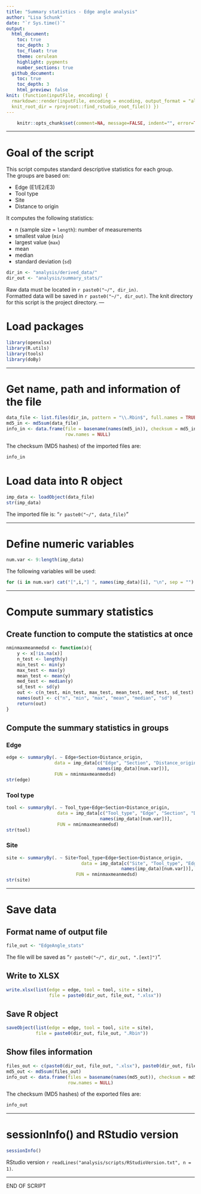 ```yaml
---
title: "Summary statistics - Edge angle analysis" 
author: "Lisa Schunk"
date: "`r Sys.time()`"
output:
  html_document:
    toc: true
    toc_depth: 3
    toc_float: true
    theme: cerulean
    highlight: pygments
    number_sections: true
  github_document: 
    toc: true
    toc_depth: 3
    html_preview: false
knit: (function(inputFile, encoding) {
  rmarkdown::render(inputFile, encoding = encoding, output_format = "all", 
  knit_root_dir = rprojroot::find_rstudio_root_file()) })
---
```



```r
	knitr::opts_chunk$set(comment=NA, message=FALSE, indent="", error=TRUE)
```

---


# Goal of the script
This script computes standard descriptive statistics for each group.  
The groups are based on:

* Edge (E1/E2/E3)
* Tool type
* Site
* Distance to origin 


It computes the following statistics:  

* n (sample size = `length`): number of measurements  
* smallest value (`min`)  
* largest value (`max`)
* mean  
* median  
* standard deviation (`sd`)

```r
dir_in <- "analysis/derived_data/"
dir_out <- "analysis/summary_stats/"
```

Raw data must be located in `r paste0("~/", dir_in)`.  
Formatted data will be saved in `r paste0("~/", dir_out)`.
The knit directory for this script is the project directory.
---


# Load packages
```r
library(openxlsx)
library(R.utils)
library(tools)
library(doBy)
```


---

# Get name, path and information of the file 
```r
data_file <- list.files(dir_in, pattern = "\\.Rbin$", full.names = TRUE)
md5_in <- md5sum(data_file)
info_in <- data.frame(file = basename(names(md5_in)), checksum = md5_in, 
                      row.names = NULL)
```


The checksum (MD5 hashes) of the imported files are:  
```r
info_in
```


# Load data into R object
```r
imp_data <- loadObject(data_file)
str(imp_data)
```

The imported file is: "`r paste0("~/", data_file)`"  



---


# Define numeric variables
```r
num.var <- 9:length(imp_data)
```

The following variables will be used: 

```r
for (i in num.var) cat("[",i,"] ", names(imp_data)[i], "\n", sep = "")
```

---


# Compute summary statistics
## Create function to compute the statistics at once
```r
nminmaxmeanmedsd <- function(x){
	y <- x[!is.na(x)]
	n_test <- length(y)
	min_test <- min(y)
	max_test <- max(y)
	mean_test <- mean(y)
 	med_test <- median(y)
 	sd_test <- sd(y)
 	out <- c(n_test, min_test, max_test, mean_test, med_test, sd_test)
 	names(out) <- c("n", "min", "max", "mean", "median", "sd")
 	return(out)
}
```

##  Compute the summary statistics in groups
### Edge
```r
edge <- summaryBy(. ~ Edge+Section+Distance_origin, 
                  data = imp_data[c("Edge", "Section", "Distance_origin" ,
                                  names(imp_data)[num.var])], 
                  FUN = nminmaxmeanmedsd)
str(edge)
```


### Tool type 
```r
tool <- summaryBy(. ~ Tool_type+Edge+Section+Distance_origin, 
                   data = imp_data[c("Tool_type", "Edge", "Section", "Distance_origin",
                                   names(imp_data)[num.var])], 
                   FUN = nminmaxmeanmedsd)
str(tool)
```

### Site
```r
site <- summaryBy(. ~ Site+Tool_type+Edge+Section+Distance_origin, 
                            data = imp_data[c("Site", "Tool_type", "Edge", "Section", "Distance_origin",
                                           names(imp_data)[num.var])],
                          FUN = nminmaxmeanmedsd)
str(site)
```


---

# Save data
## Format name of output file
```r
file_out <- "EdgeAngle_stats"
```
The file will be saved as "`r paste0("~/", dir_out, ".[ext]")`".


## Write to XLSX
```r
write.xlsx(list(edge = edge, tool = tool, site = site), 
                file = paste0(dir_out, file_out, ".xlsx"))
```


## Save R object
```r
saveObject(list(edge = edge, tool = tool, site = site), 
           file = paste0(dir_out, file_out, ".Rbin"))
```


## Show files information
```r
files_out <- c(paste0(dir_out, file_out, ".xlsx"), paste0(dir_out, file_out, ".Rbin"))
md5_out <- md5sum(files_out)
info_out <- data.frame(files = basename(names(md5_out)), checksum = md5_out, 
                       row.names = NULL)
```

The checksum (MD5 hashes) of the exported files are:  
```r
info_out
```


---

# sessionInfo() and RStudio version

```r
sessionInfo()
```

RStudio version `r readLines("analysis/scripts/RStudioVersion.txt", n = 1)`.


---

END OF SCRIPT
